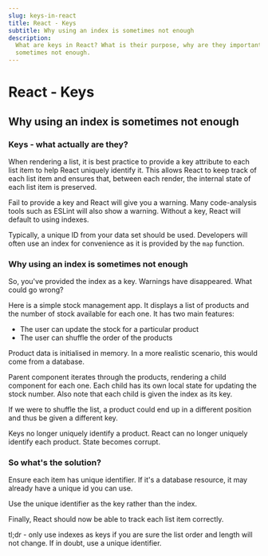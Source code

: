 ```yaml
---
slug: keys-in-react
title: React - Keys
subtitle: Why using an index is sometimes not enough
description:
  What are keys in React? What is their purpose, why are they important and why using an index is
  sometimes not enough.
---
```



# React - Keys

## Why using an index is sometimes not enough

### Keys - what actually are they?

When rendering a list, it is best practice to provide a key attribute to each list item to help
React uniquely identify it. This allows React to keep track of each list item and ensures that,
between each render, the internal state of each list item is preserved.

Fail to provide a key and React will give you a warning. Many code-analysis tools such as ESLint
will also show a warning. Without a key, React will default to using indexes.

Typically, a unique ID from your data set should be used. Developers will often use an index for
convenience as it is provided by the `map` function.

### Why using an index is sometimes not enough

So, you've provided the index as a key. Warnings have disappeared. What could go wrong?

Here is a simple stock management app. It displays a list of products and the number of stock
available for each one. It has two main features:

- The user can update the stock for a particular product
- The user can shuffle the order of the products

<PostImage src='/images/keys-1.png' alt='Stock management app' width='100px' />

Product data is initialised in memory. In a more realistic scenario, this would come from a
database.

<PostImage src='/images/keys-2.png' alt='Initial product data' width='200px' />

Parent component iterates through the products, rendering a child component for each one. Each child
has its own local state for updating the stock number. Also note that each child is given the index
as its key.

<PostImage src='/images/keys-3.png' alt='React code that renders the products' width='600px' />

If we were to shuffle the list, a product could end up in a different position and thus be given a
different key.

Keys no longer uniquely identify a product. React can no longer uniquely identify each product.
State becomes corrupt.

<PostImage
  src='/images/keys-4.gif'
  alt='State becoming corrupt with indexes as keys'
  width='100px'
/>

### So what's the solution?

Ensure each item has unique identifier. If it's a database resource, it may already have a unique id
you can use.

<PostImage src='/images/keys-5.png' alt='Giving each product a unique id' width='200px' />

Use the unique identifier as the key rather than the index.

<PostImage
  src='/images/keys-6.png'
  alt='Passing the unique id as a key into each list item'
  width='600px'
/>

Finally, React should now be able to track each list item correctly.

<PostImage src='/images/keys-7.gif' alt='Correct state using ids as keys' width='100px' />

tl;dr - only use indexes as keys if you are sure the list order and length will not change. If in
doubt, use a unique identifier.

